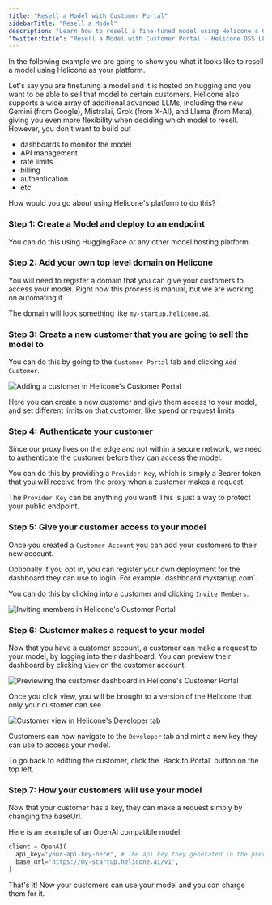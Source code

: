```yaml
---
title: "Resell a Model with Customer Portal"
sidebarTitle: "Resell a Model"
description: "Learn how to resell a fine-tuned model using Helicone's Customer Portal. Simplify monitoring, API management, billing, and authentication for your customers."
"twitter:title": "Resell a Model with Customer Portal - Helicone OSS LLM Observability"
---
```


In the following example we are going to show you what it looks like to resell a model using Helicone as your platform.

Let's say you are finetuning a model and it is hosted on hugging and you want to be able to sell that model to certain customers. Helicone also supports a wide array of additional advanced LLMs, including the new Gemini (from Google), Mistralai, Grok (from X-AI), and Llama (from Meta), giving you even more flexibility when deciding which model to resell. However, you don't want to build out

- dashboards to monitor the model
- API management
- rate limits
- billing
- authentication
- etc

How would you go about using Helicone's platform to do this?

### Step 1: Create a Model and deploy to an endpoint

You can do this using HuggingFace or any other model hosting platform.

### Step 2: Add your own top level domain on Helicone

You will need to register a domain that you can give your customers to access your model.
Right now this process is manual, but we are working on automating it.

The domain will look something like `my-startup.helicone.ai`.

### Step 3: Create a new customer that you are going to sell the model to

You can do this by going to the `Customer Portal` tab and clicking `Add Customer`.

<Frame>
  <img
    src="/images/customer-portal/add-customer.png"
    alt="Adding a customer in Helicone's Customer Portal"
  />
</Frame>

Here you can create a new customer and give them access to your model, and set different limits on that customer, like spend or request limits

### Step 4: Authenticate your customer

Since our proxy lives on the edge and not within a secure network, we need to authenticate the customer before they can access the model.

You can do this by providing a `Provider Key`, which is simply a Bearer token that you will receive from the proxy when a customer makes a request.

The `Provider Key` can be anything you want! This is just a way to protect your public endpoint.

### Step 5: Give your customer access to your model

Once you created a `Customer Account` you can add your customers to their new account.

<Note>
  Optionally if you opt in, you can register your own deployment for the
  dashboard they can use to login. For example `dashboard.mystartup.com`.
</Note>

You can do this by clicking into a customer and clicking `Invite Members`.

<Frame>
  <img
    src="/images/customer-portal/invite-members.png"
    alt="Inviting members in Helicone's Customer Portal"
  />
</Frame>

### Step 6: Customer makes a request to your model

Now that you have a customer account, a customer can make a request to your model, by logging into their dashboard.
You can preview their dashboard by clicking `View` on the customer account.

<Frame>
  <img
    src="/images/customer-portal/preview.png"
    alt="Previewing the customer dashboard in Helicone's Customer Portal"
  />
</Frame>

Once you click view, you will be brought to a version of the Helicone that only your customer can see.

<Frame>
  <img
    src="/images/customer-portal/customer-view.png"
    alt="Customer view in Helicone's Developer tab"
  />
</Frame>

Customers can now navigate to the `Developer` tab and mint a new key they can use to access your model.

<Tip>
  To go back to editting the customer, click the `Back to Portal` button on the
  top left.
</Tip>

### Step 7: How your customers will use your model

Now that your customer has a key, they can make a request simply by changing the baseUrl.

Here is an example of an OpenAI compatible model:

```python
client = OpenAI(
  api_key="your-api-key-here", # The api key they generated in the previous step
  base_url="https://my-startup.helicone.ai/v1",
)
```

That's it! Now your customers can use your model and you can charge them for it.
